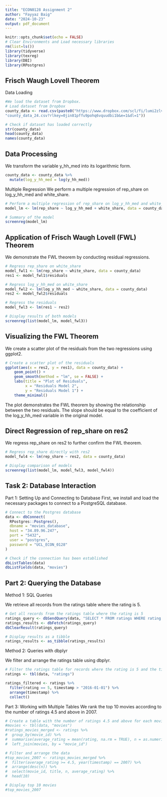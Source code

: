 ```yaml
---
title: "ECON0128 Assignment 2"
author: "Fayyaz Baig"
date: "2024-10-23"
output: pdf_document
---
```


```r
knitr::opts_chunk$set(echo = FALSE)
# Clear Environments and Load necessary libraries
rm(list=ls())
library(tidyverse)
library(texreg)
library(DBI)
library(RPostgres)

```


## Frisch Waugh Lovell Theorem

Data Loading
```r
#We load the dataset from Dropbox.
# Load dataset from Dropbox
county_data <- read.csv(paste0("https://www.dropbox.com/scl/fi/lumi2zlvbfcd2qsfnomqh/", 
"county_data_24.csv?rlkey=0jin81pffu9pohq6vquudbi1b&e=1&dl=1"))

# Check if dataset has loaded correctly
str(county_data)
head(county_data)
names(county_data)

```

## Data Processing

We transform the variable y_hh_med into its logarithmic form.

```r
county_data <- county_data %>% 
  mutate(log_y_hh_med = log(y_hh_med))

```


Multiple Regression
We perform a multiple regression of rep_share on log_y_hh_med and white_share.
```r
# Perform a multiple regression of rep_share on log_y_hh_med and white_share
model_lm <- lm(rep_share ~ log_y_hh_med + white_share, data = county_data)

# Summary of the model
screenreg(model_lm)

```

## Application of Frisch Waugh Lovell (FWL) Theorem
We demonstrate the FWL theorem by conducting residual regressions.

```r
# Regress rep_share on white_share 
model_fwl1 <- lm(rep_share ~ white_share, data = county_data)
res1 <- model_fwl1$residuals

# Regress log_y_hh_med on white_share
model_fwl2 <- lm(log_y_hh_med ~ white_share, data = county_data)
res2 <- model_fwl2$residuals

# Regress the residuals
model_fwl3 <- lm(res1 ~ res2)

# Display results of both models
screenreg(list(model_lm, model_fwl3))

```

## Visualizing the FWL Theorem
We create a scatter plot of the residuals from the two regressions using ggplot2.

```r
# Create a scatter plot of the residuals
ggplot(aes(x = res2, y = res1), data = county_data) +
    geom_point() +
    geom_smooth(method = "lm", se = FALSE) +
    labs(title = "Plot of Residuals",
         x = "Residuals Model 2",
         y = "Residuals Model 1") +
    theme_minimal()

```

The plot demonstrates the FWL theorem by showing the relationship between the two residuals. The slope should be equal to the coefficient of the log_y_hh_med variable in the original model.

## Direct Regression of rep_share on res2

We regress rep_share on res2 to further confirm the FWL theorem.

```r
# Regress rep_share directly with res2
model_fwl4 <- lm(rep_share ~ res2, data = county_data)

# Display comparison of models
screenreg(list(model_lm, model_fwl3, model_fwl4))


```

## Task 2: Database Interaction

Part 1: Setting Up and Connecting to Database
First, we install and load the necessary packages to connect to a PostgreSQL database.

```r
# Connect to the Postgres database
data <- dbConnect(
  RPostgres::Postgres(),
  dbname = "movies_database",
  host = "34.89.96.247",
  port = "5432",
  user = "postgres",
  password = "UCL_ECON_0128"
)

# Check if the connection has been established
dbListTables(data)
dbListFields(data, "movies")


```

## Part 2: Querying the Database

Method 1: SQL Queries

We retrieve all records from the ratings table where the rating is 5.

```r
# Get all records from the ratings table where the rating is 5
ratings_query <- dbSendQuery(data, "SELECT * FROM ratings WHERE rating = 5")
ratings_results <- dbFetch(ratings_query)
dbClearResult(ratings_query)

# Display results as a tibble
ratings_results <- as_tibble(ratings_results)

```

Method 2: Queries with dbplyr

We filter and arrange the ratings table using dbplyr.

```r
# Filter the ratings table for records where the rating is 5 and the timestamp is after January 1, 2016
ratings <- tbl(data, "ratings")

ratings_filtered <- ratings %>%
  filter(rating == 5, timestamp > "2016-01-01") %>%
  arrange(timestamp) %>%
  collect()
```


Part 3: Working with Multiple Tables
We rank the top 10 movies according to the number of ratings 4.5 and above in 2007.

```r
# Create a table with the number of ratings 4.5 and above for each movie in 2007
#movies <- tbl(data, "movies")
#ratings_movies_merged <- ratings %>%
#  group_by(movie_id) %>%
#  summarise(average_rating = mean(rating, na.rm = TRUE), n = as.numeric(n())) %>%
#  left_join(movies, by = "movie_id")

# Filter and arrange the data
#top_movies_2007 <- ratings_movies_merged %>%
#  filter(average_rating >= 4.5, year(timestamp) == 2007) %>%
#  arrange(desc(n)) %>%
#  select(movie_id, title, n, average_rating) %>%
#  head(10)

# Display top 10 movies
#top_movies_2007
```
